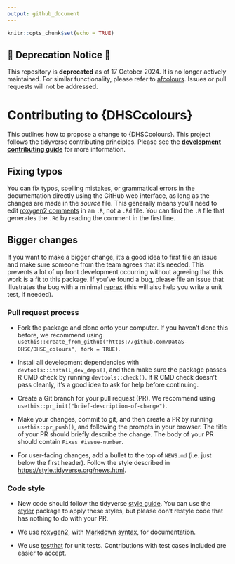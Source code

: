 ```yaml
---
output: github_document
---
```


```r
knitr::opts_chunk$set(echo = TRUE)
```

## 🚨 Deprecation Notice 🚨
This repository is **deprecated** as of 17 October 2024. It is no longer actively maintained. 
For similar functionality, please refer to [afcolours](https://github.com/best-practice-and-impact/afcolours).
Issues or pull requests will not be addressed.

# Contributing to {DHSCcolours}

This outlines how to propose a change to {DHSCcolours}. 
This project follows the tidyverse contributing principles. Please see the
[**development contributing guide**](https://rstd.io/tidy-contrib) for more information. 

## Fixing typos

You can fix typos, spelling mistakes, or grammatical errors in the documentation directly using the GitHub web interface, as long as the changes are made in the _source_ file. 
This generally means you'll need to edit [roxygen2 comments](https://roxygen2.r-lib.org/articles/roxygen2.html) in an `.R`, not a `.Rd` file. 
You can find the `.R` file that generates the `.Rd` by reading the comment in the first line.

## Bigger changes

If you want to make a bigger change, it's a good idea to first file an issue and make sure someone from the team agrees that it’s needed. This prevents a lot of up front development occurring without agreeing that this work is a fit to this package.
If you’ve found a bug, please file an issue that illustrates the bug with a minimal 
[reprex](https://www.tidyverse.org/help/#reprex) (this will also help you write a unit test, if needed).

### Pull request process

*   Fork the package and clone onto your computer. If you haven't done this before, we recommend using `usethis::create_from_github("https://github.com/DataS-DHSC/DHSC_colours", fork = TRUE)`.

*   Install all development dependencies with `devtools::install_dev_deps()`, and then make sure the package passes R CMD check by running `devtools::check()`. 
    If R CMD check doesn't pass cleanly, it's a good idea to ask for help before continuing. 
*   Create a Git branch for your pull request (PR). We recommend using `usethis::pr_init("brief-description-of-change")`.

*   Make your changes, commit to git, and then create a PR by running `usethis::pr_push()`, and following the prompts in your browser.
    The title of your PR should briefly describe the change.
    The body of your PR should contain `Fixes #issue-number`.

*  For user-facing changes, add a bullet to the top of `NEWS.md` (i.e. just below the first header). Follow the style described in <https://style.tidyverse.org/news.html>.

### Code style

*   New code should follow the tidyverse [style guide](https://style.tidyverse.org). 
    You can use the [styler](https://CRAN.R-project.org/package=styler) package to apply these styles, but please don't restyle code that has nothing to do with your PR.  

*  We use [roxygen2](https://cran.r-project.org/package=roxygen2), with [Markdown syntax](https://cran.r-project.org/web/packages/roxygen2/vignettes/rd-formatting.html), for documentation.  

*  We use [testthat](https://cran.r-project.org/package=testthat) for unit tests. 
   Contributions with test cases included are easier to accept.  

